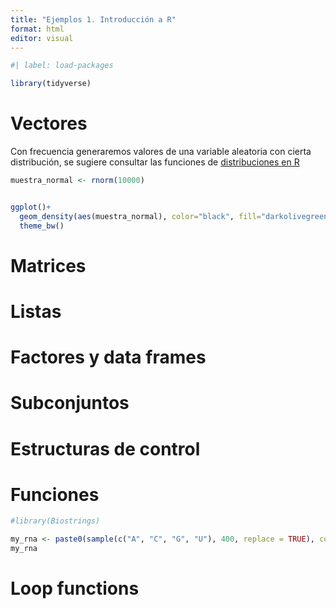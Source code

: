 ```yaml
---
title: "Ejemplos 1. Introducción a R"
format: html
editor: visual
---
```



```r
#| label: load-packages

library(tidyverse)
```



# Vectores

Con frecuencia generaremos valores de una variable aleatoria con cierta distribución, se sugiere consultar las funciones de [distribuciones en R](https://www.stat.umn.edu/geyer/old/5101/rlook.html)

```r
muestra_normal <- rnorm(10000)


ggplot()+
  geom_density(aes(muestra_normal), color="black", fill="darkolivegreen2", alpha=0.5)+
  theme_bw()
```

# Matrices





# Listas




# Factores y data frames



# Subconjuntos


# Estructuras de control



# Funciones

```r
#library(Biostrings)

my_rna <- paste0(sample(c("A", "C", "G", "U"), 400, replace = TRUE), collapse = "")
my_rna
```

# Loop functions






